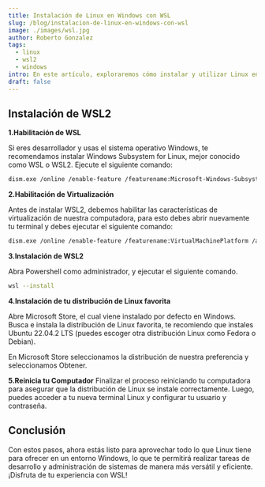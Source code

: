 ```yaml
---
title: Instalación de Linux en Windows con WSL
slug: /blog/instalacion-de-linux-en-windows-con-wsl
image: ./images/wsl.jpg
author: Roberto Gonzalez
tags:
  - linux
  - wsl2
  - windows
intro: En este artículo, exploraremos cómo instalar y utilizar Linux en un entorno Windows mediante WSL. Descubre cómo esta poderosa herramienta te permite disfrutar de lo mejor de ambos mundos, aprovechando las ventajas de Linux sin dejar atrás la comodidad de tu sistema operativo Windows.
draft: false
---
```


## Instalación de WSL2

**1.Habilitación de WSL**

Si eres desarrollador y usas el sistema operativo Windows, te recomendamos instalar Windows Subsystem for Linux, mejor conocido como WSL o WSL2.
Ejecute el siguiente comando:

```bash
dism.exe /online /enable-feature /featurename:Microsoft-Windows-Subsystem-Linux /all /norestart
```

**2.Habilitación de Virtualización**

Antes de instalar WSL2, debemos habilitar las características de virtualización de nuestra computadora, para esto debes abrir nuevamente tu terminal y debes ejecutar el siguiente comando:

```bash
dism.exe /online /enable-feature /featurename:VirtualMachinePlatform /all /norestart
```

**3.Instalación de WSL2**

Abra Powershell como administrador, y ejecutar el siguiente comando.

```bash
wsl --install
```

**4.Instalación de tu distribución de Linux favorita**

Abre Microsoft Store, el cual viene instalado por defecto en Windows. Busca e instala la distribución de Linux favorita, te recomiendo que instales Ubuntu 22.04.2 LTS (puedes escoger otra distribución Linux como Fedora o Debian).

En Microsoft Store seleccionamos la distribución de nuestra preferencia y seleccionamos Obtener.

**5.Reinicia tu Computador**
Finalizar el proceso reiniciando tu computadora para asegurar que la distribución de Linux se instale correctamente. Luego, puedes acceder a tu nueva terminal Linux y configurar tu usuario y contraseña.

## Conclusión

Con estos pasos, ahora estás listo para aprovechar todo lo que Linux tiene para ofrecer en un entorno Windows, lo que te permitirá realizar tareas de desarrollo y administración de sistemas de manera más versátil y eficiente. ¡Disfruta de tu experiencia con WSL!
